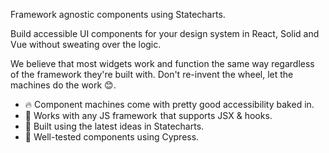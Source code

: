 
Framework agnostic components using Statecharts.

Build accessible UI components for your design system in React, Solid and Vue without sweating over the logic.

We believe that most widgets work and function the same way regardless of the framework they're built with. Don't
re-invent the wheel, let the machines do the work 😊.

- 🔥 Component machines come with pretty good accessibility baked in.
- 🦄 Works with any JS framework  that supports JSX & hooks.
- 🌳 Built using the latest ideas in Statecharts.
- 🧪 Well-tested components using Cypress.
